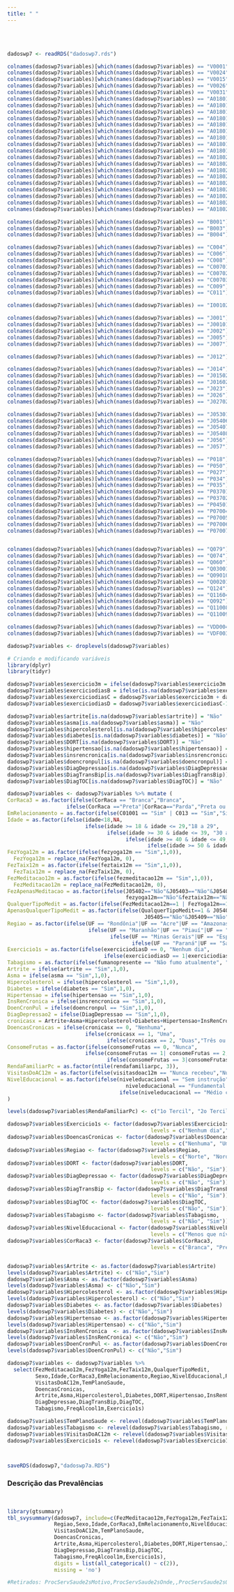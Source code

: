 ```yaml
---
title: " "
---
```


<br/><br/>

```r

dadoswp7 <- readRDS("dadoswp7.rds")

colnames(dadoswp7$variables)[which(names(dadoswp7$variables) == "V0001")] <- "UF"
colnames(dadoswp7$variables)[which(names(dadoswp7$variables) == "V0024")] <- "estrato"
colnames(dadoswp7$variables)[which(names(dadoswp7$variables) == "V0015")] <- "tipoentrevista"
colnames(dadoswp7$variables)[which(names(dadoswp7$variables) == "V0026")] <- "sitsensitaria"
colnames(dadoswp7$variables)[which(names(dadoswp7$variables) == "V0031")] <- "tipoarea"
colnames(dadoswp7$variables)[which(names(dadoswp7$variables) == "A018011")] <- "tv"
colnames(dadoswp7$variables)[which(names(dadoswp7$variables) == "A018012")] <- "tvn"
colnames(dadoswp7$variables)[which(names(dadoswp7$variables) == "A018013")] <- "geladeira"
colnames(dadoswp7$variables)[which(names(dadoswp7$variables) == "A018014")] <- "geladeiran"
colnames(dadoswp7$variables)[which(names(dadoswp7$variables) == "A018015")] <- "maqroupa"
colnames(dadoswp7$variables)[which(names(dadoswp7$variables) == "A018016")] <- "maqroupan"
colnames(dadoswp7$variables)[which(names(dadoswp7$variables) == "A018017")] <- "telefone"
colnames(dadoswp7$variables)[which(names(dadoswp7$variables) == "A018018")] <- "telefonen"
colnames(dadoswp7$variables)[which(names(dadoswp7$variables) == "A018019")] <- "celular"
colnames(dadoswp7$variables)[which(names(dadoswp7$variables) == "A018020")] <- "celularn"
colnames(dadoswp7$variables)[which(names(dadoswp7$variables) == "A018021")] <- "microondas"
colnames(dadoswp7$variables)[which(names(dadoswp7$variables) == "A018022")] <- "microondasn"
colnames(dadoswp7$variables)[which(names(dadoswp7$variables) == "A018023")] <- "computador"
colnames(dadoswp7$variables)[which(names(dadoswp7$variables) == "A018024")] <- "computadorn"
colnames(dadoswp7$variables)[which(names(dadoswp7$variables) == "A018025")] <- "motocicleta"
colnames(dadoswp7$variables)[which(names(dadoswp7$variables) == "A018026")] <- "motocicletan"
colnames(dadoswp7$variables)[which(names(dadoswp7$variables) == "A018027")] <- "carro"
colnames(dadoswp7$variables)[which(names(dadoswp7$variables) == "A018028")] <- "carron"

colnames(dadoswp7$variables)[which(names(dadoswp7$variables) == "B001")] <- "CadastroNaUSF"
colnames(dadoswp7$variables)[which(names(dadoswp7$variables) == "B003")] <- "visitasdoac12m"
colnames(dadoswp7$variables)[which(names(dadoswp7$variables) == "B004")] <- "visitaAE"

colnames(dadoswp7$variables)[which(names(dadoswp7$variables) == "C004")] <- "condicaodom"
colnames(dadoswp7$variables)[which(names(dadoswp7$variables) == "C006")] <- "Sexo"
colnames(dadoswp7$variables)[which(names(dadoswp7$variables) == "C008")] <- "idade"
colnames(dadoswp7$variables)[which(names(dadoswp7$variables) == "C00701")] <- "DiaNascimento"
colnames(dadoswp7$variables)[which(names(dadoswp7$variables) == "C00702")] <- "MesNascimento"
colnames(dadoswp7$variables)[which(names(dadoswp7$variables) == "C00703")] <- "AnoNascimento"
colnames(dadoswp7$variables)[which(names(dadoswp7$variables) == "C009")] <- "CorRaca"
colnames(dadoswp7$variables)[which(names(dadoswp7$variables) == "C011")] <- "EstadoCivil"

colnames(dadoswp7$variables)[which(names(dadoswp7$variables) == "I00102")] <- "TemPlanoSaude"

colnames(dadoswp7$variables)[which(names(dadoswp7$variables) == "J001")] <- "EstadoDeSaudeA"
colnames(dadoswp7$variables)[which(names(dadoswp7$variables) == "J00101")] <- "EstadoDeSaudeB"
colnames(dadoswp7$variables)[which(names(dadoswp7$variables) == "J002")] <- "RestricaoPorSaude2s"
colnames(dadoswp7$variables)[which(names(dadoswp7$variables) == "J005")] <- "Acamado2s"
colnames(dadoswp7$variables)[which(names(dadoswp7$variables) == "J007")] <- "DiagCronicas"

colnames(dadoswp7$variables)[which(names(dadoswp7$variables) == "J012")] <- "NumeroConsultas12m"

colnames(dadoswp7$variables)[which(names(dadoswp7$variables) == "J014")] <- "ProcServSaude2s"
colnames(dadoswp7$variables)[which(names(dadoswp7$variables) == "J01502")] <- "ProcServSaude2sMotivo"
colnames(dadoswp7$variables)[which(names(dadoswp7$variables) == "J01602")] <- "ProcServSaude2sOnde"
colnames(dadoswp7$variables)[which(names(dadoswp7$variables) == "J023")] <- "ProcServSaude2sRede"
colnames(dadoswp7$variables)[which(names(dadoswp7$variables) == "J026")] <- "ProcServSaude2sSUS"
colnames(dadoswp7$variables)[which(names(dadoswp7$variables) == "J02702")] <- "ProcServSaude2sQual"

colnames(dadoswp7$variables)[which(names(dadoswp7$variables) == "J05301")] <- "UsouIntegrativa12m"
colnames(dadoswp7$variables)[which(names(dadoswp7$variables) == "J05406")] <- "fezmeditacao12m"
colnames(dadoswp7$variables)[which(names(dadoswp7$variables) == "J05407")] <- "fezyoga12m"
colnames(dadoswp7$variables)[which(names(dadoswp7$variables) == "J05408")] <- "feztaix12m"
colnames(dadoswp7$variables)[which(names(dadoswp7$variables) == "J056")] <- "PagouPeloTratamento"
colnames(dadoswp7$variables)[which(names(dadoswp7$variables) == "J057")] <- "TratamentoPeloSUS"

colnames(dadoswp7$variables)[which(names(dadoswp7$variables) == "P018")] <- "consomeFrutas"
colnames(dadoswp7$variables)[which(names(dadoswp7$variables) == "P050")] <- "fumanopresente"
colnames(dadoswp7$variables)[which(names(dadoswp7$variables) == "P027")] <- "FreqAlcool1m"
colnames(dadoswp7$variables)[which(names(dadoswp7$variables) == "P034")] <- "exercicio3m"
colnames(dadoswp7$variables)[which(names(dadoswp7$variables) == "P035")] <- "exerciciodias"
colnames(dadoswp7$variables)[which(names(dadoswp7$variables) == "P03701")] <- "exerciciohor"
colnames(dadoswp7$variables)[which(names(dadoswp7$variables) == "P03702")] <- "exerciciomin"
colnames(dadoswp7$variables)[which(names(dadoswp7$variables) == "P04501")] <- "TempoNaTV1d"
colnames(dadoswp7$variables)[which(names(dadoswp7$variables) == "P07004")] <- "FonteInformacaoJornRevis30d"
colnames(dadoswp7$variables)[which(names(dadoswp7$variables) == "P07005")] <- "FonteInformacaoTV30d"
colnames(dadoswp7$variables)[which(names(dadoswp7$variables) == "P07006")] <- "FonteInformacaoRadio30d"
colnames(dadoswp7$variables)[which(names(dadoswp7$variables) == "P07007")] <- "FonteInformacaoInternet30d"


colnames(dadoswp7$variables)[which(names(dadoswp7$variables) == "Q079")] <- "artrite"
colnames(dadoswp7$variables)[which(names(dadoswp7$variables) == "Q074")] <- "asma"
colnames(dadoswp7$variables)[which(names(dadoswp7$variables) == "Q060")] <- "hipercolesterol"
colnames(dadoswp7$variables)[which(names(dadoswp7$variables) == "Q03001")] <- "diabetes"
colnames(dadoswp7$variables)[which(names(dadoswp7$variables) == "Q09010")] <- "DORT"
colnames(dadoswp7$variables)[which(names(dadoswp7$variables) == "Q00201")] <- "hipertensao"
colnames(dadoswp7$variables)[which(names(dadoswp7$variables) == "Q124")] <- "insrencronica"
colnames(dadoswp7$variables)[which(names(dadoswp7$variables) == "Q11604")] <- "doencronpul"
colnames(dadoswp7$variables)[which(names(dadoswp7$variables) == "Q092")] <- "DiagDepressao"
colnames(dadoswp7$variables)[which(names(dadoswp7$variables) == "Q11008")] <- "DiagTransBip"
colnames(dadoswp7$variables)[which(names(dadoswp7$variables) == "Q11009")] <- "DiagTOC"

colnames(dadoswp7$variables)[which(names(dadoswp7$variables) == "VDD004A")] <- "niveleducacional"
colnames(dadoswp7$variables)[which(names(dadoswp7$variables) == "VDF003")] <- "rendafamiliarpc"

dadoswp7$variables <- droplevels(dadoswp7$variables)

# Criando e modificando variáveis
library(dplyr)
library(tidyr)

dadoswp7$variables$exercicio3m = ifelse(dadoswp7$variables$exercicio3m == "Sim",1,0)
dadoswp7$variables$exerciciodiasB = ifelse(is.na(dadoswp7$variables$exerciciodias),1,dadoswp7$variables$exerciciodias)
dadoswp7$variables$exerciciodiasC = dadoswp7$variables$exercicio3m + dadoswp7$variables$exerciciodiasB
dadoswp7$variables$exerciciodiasD = dadoswp7$variables$exerciciodiasC-1

dadoswp7$variables$artrite[is.na(dadoswp7$variables$artrite)] = "Não"
dadoswp7$variables$asma[is.na(dadoswp7$variables$asma)] = "Não"
dadoswp7$variables$hipercolesterol[is.na(dadoswp7$variables$hipercolesterol)] = "Não"
dadoswp7$variables$diabetes[is.na(dadoswp7$variables$diabetes)] = "Não"
dadoswp7$variables$DORT[is.na(dadoswp7$variables$DORT)] = "Não"
dadoswp7$variables$hipertensao[is.na(dadoswp7$variables$hipertensao)] = "Não"
dadoswp7$variables$insrencronica[is.na(dadoswp7$variables$insrencronica)] = "Não"
dadoswp7$variables$doencronpul[is.na(dadoswp7$variables$doencronpul)] = "Não"
dadoswp7$variables$DiagDepressao[is.na(dadoswp7$variables$DiagDepressao)] = "Não"
dadoswp7$variables$DiagTransBip[is.na(dadoswp7$variables$DiagTransBip)] = "Não"
dadoswp7$variables$DiagTOC[is.na(dadoswp7$variables$DiagTOC)] = "Não"

dadoswp7$variables <- dadoswp7$variables %>% mutate (
CorRaca3 = as.factor(ifelse(CorRaca == "Branca","Branca",
                   ifelse(CorRaca =="Preta"|CorRaca=="Parda","Preta ou Marrom","Leste Asiático ou Indígena"))),
EmRelacionamento = as.factor(ifelse(C01001 == "Sim" | C013 == "Sim","Sim","Não")),
Idade = as.factor(ifelse(idade<18,NA,
                         ifelse(idade >= 18 & idade <= 29,"18 a 29",
                                ifelse(idade >= 30 & idade <= 39, "30 a 39",
                                      ifelse(idade >= 40 & idade <= 49,"40 a 49",
                                             ifelse(idade >= 50 & idade <= 64,"50 a 64","Maior que 64")))))),
FezYoga12m = as.factor(ifelse(fezyoga12m == "Sim",1,0)),
  FezYoga12m = replace_na(FezYoga12m, 0),
FezTaix12m = as.factor(ifelse(feztaix12m == "Sim",1,0)),
  FezTaix12m = replace_na(FezTaix12m, 0),
FezMeditacao12m = as.factor(ifelse(fezmeditacao12m == "Sim",1,0)),
  FezMeditacao12m = replace_na(FezMeditacao12m, 0),
FezApenasMeditacao = as.factor(ifelse(J05402=="Não"&J05403=="Não"&J05404=="Não"&J05405=="Não"& fezmeditacao12m=="Sim"&
                                      fezyoga12m=="Não"&feztaix12m=="Não"&J05409=="Não"&J054010=="Não","Sim","Não")),
QualquerTipoMedit = as.factor(ifelse(FezMeditacao12m==1 | FezYoga12m==1 | FezTaix12m==1,1,0)),
ApenasQualquerTipoMedit = as.factor(ifelse(QualquerTipoMedit==1 & J05402=="Não" & J05403=="Não" & J05404=="Não" &
                                            J05405=="Não"&J05409=="Não"&J054010=="Não","Sim","Não")),
Regiao = as.factor(ifelse(UF == "Rondônia"|UF == "Acre"|UF == "Amazonas"|UF == "Roraima"|UF == "Pará"|UF == "Amapá"|UF == "Tocantis","Norte",
                          ifelse(UF == "Maranhão"|UF == "Piauí"|UF == "Ceará"|UF == "Rio Grande do Norte"|UF == "Paraíba"|UF == "Pernambuco"|UF == "Alagoas" |UF == "Sergipe"|UF == "Bahia","Nordeste",
                                 ifelse(UF == "Minas Gerais"|UF == "Espírito Santo"|UF == "Rio de Janeiro"|UF == "São Paulo","Sudeste",
                                        ifelse(UF == "Paraná"|UF == "Santa Catarina"|UF == "Rio Grande do Sul","Sul","Centro-Oeste"))))),
Exercicio1s = as.factor(ifelse(exerciciodiasD == 0, "Nenhum dia",
                               ifelse(exerciciodiasD == 1|exerciciodiasD == 2|exerciciodiasD == 3|exerciciodiasD == 4,"De um a quatro dias na semana","Cinco ou mais dias na semana"))),
Tabagismo = as.factor(ifelse(fumanopresente == "Não fumo atualmente", "Não","Sim")),
Artrite = ifelse(artrite == "Sim",1,0),
Asma = ifelse(asma == "Sim",1,0),
Hipercolesterol = ifelse(hipercolesterol == "Sim",1,0),
Diabetes = ifelse(diabetes == "Sim",1,0),
Hipertensao = ifelse(hipertensao == "Sim",1,0),
InsRenCronica = ifelse(insrencronica == "Sim",1,0),
DoenCronPul = ifelse(doencronpul == "Sim",1,0),
DiagDepressao2 = ifelse(DiagDepressao == "Sim",1,0),
cronicasx = Artrite+Asma+Hipercolesterol+Diabetes+Hipertensao+InsRenCronica+DoenCronPul+DiagDepressao2,
DoencasCronicas = ifelse(cronicasx == 0, "Nenhuma",
                         ifelse(cronicasx == 1, "Uma",
                                ifelse(cronicasx == 2, "Duas","Três ou mais"))),
ConsomeFrutas = as.factor(ifelse(consomeFrutas == 0, "Nunca",
                         ifelse(consomeFrutas == 1| consomeFrutas == 2, "Uma a duas vezes por semana",
                                ifelse(consomeFrutas == 3|consomeFrutas == 4, "Três a quatro vezes por semana","Cinco ou mais vezes por semana")))),
RendaFamiliarPc = as.factor(ntile(rendafamiliarpc, 3)), 
VisitasDoAC12m = as.factor(ifelse(visitasdoac12m == "Nunca recebeu","Nunca recebeu","Já recebeu")),
NivelEducacional = as.factor(ifelse(niveleducacional == "Sem instrução" | niveleducacional == "Fundamental incompleto ou equivalente"|
                                      niveleducacional == "Fundamental completo ou equivalente"| niveleducacional == "Médio incompleto ou equivalente","Menos que nível médio complemento",
                                    ifelse(niveleducacional == "Médio completo ou equivalente", "Médio completo","Superior incompleto ou mais")))
)

levels(dadoswp7$variables$RendaFamiliarPc) <- c("1o Tercil", "2o Tercil","3o Tercil")

dadoswp7$variables$Exercicio1s <- factor(dadoswp7$variables$Exercicio1s,
                                              levels = c("Nenhum dia","De um a quatro dias na semana","Cinco ou mais dias na semana"))
dadoswp7$variables$DoencasCronicas <- factor(dadoswp7$variables$DoencasCronicas,
                                              levels = c("Nenhuma", "Uma","Duas","Três ou mais"))
dadoswp7$variables$Regiao <- factor(dadoswp7$variables$Regiao,
                                              levels = c("Norte", "Nordeste","Centro-Oeste","Sudeste","Sul"))
dadoswp7$variables$DORT <- factor(dadoswp7$variables$DORT,
                                              levels = c("Não", "Sim"))
dadoswp7$variables$DiagDepressao <- factor(dadoswp7$variables$DiagDepressao,
                                              levels = c("Não", "Sim"))
dadoswp7$variables$DiagTransBip <- factor(dadoswp7$variables$DiagTransBip,
                                              levels = c("Não", "Sim"))
dadoswp7$variables$DiagTOC <- factor(dadoswp7$variables$DiagTOC,
                                              levels = c("Não", "Sim"))
dadoswp7$variables$Tabagismo <- factor(dadoswp7$variables$Tabagismo,
                                              levels = c("Não", "Sim"))
dadoswp7$variables$NivelEducacional <- factor(dadoswp7$variables$NivelEducacional,
                                              levels = c("Menos que nível médio complemento", "Médio completo","Superior incompleto ou mais"))
dadoswp7$variables$CorRaca3 <- factor(dadoswp7$variables$CorRaca3,
                                              levels = c("Branca", "Preta ou Marrom","Leste Asiático ou Indígena"))


dadoswp7$variables$Artrite <- as.factor(dadoswp7$variables$Artrite)
levels(dadoswp7$variables$Artrite) <- c("Não","Sim")
dadoswp7$variables$Asma <- as.factor(dadoswp7$variables$Asma)
levels(dadoswp7$variables$Asma) <- c("Não","Sim")
dadoswp7$variables$Hipercolesterol <- as.factor(dadoswp7$variables$Hipercolesterol)
levels(dadoswp7$variables$Hipercolesterol) <- c("Não","Sim")
dadoswp7$variables$Diabetes <- as.factor(dadoswp7$variables$Diabetes)
levels(dadoswp7$variables$Diabetes) <- c("Não","Sim")
dadoswp7$variables$Hipertensao <- as.factor(dadoswp7$variables$Hipertensao)
levels(dadoswp7$variables$Hipertensao) <- c("Não","Sim")
dadoswp7$variables$InsRenCronica  <- as.factor(dadoswp7$variables$InsRenCronica)
levels(dadoswp7$variables$InsRenCronica) <- c("Não","Sim")
dadoswp7$variables$DoenCronPul <- as.factor(dadoswp7$variables$DoenCronPul)
levels(dadoswp7$variables$DoenCronPul) <- c("Não","Sim")

dadoswp7$variables <- dadoswp7$variables %>% 
  select(FezMeditacao12m,FezYoga12m,FezTaix12m,QualquerTipoMedit,
         Sexo,Idade,CorRaca3,EmRelacionamento,Regiao,NivelEducacional,RendaFamiliarPc,
         VisitasDoAC12m,TemPlanoSaude,
         DoencasCronicas,
         Artrite,Asma,Hipercolesterol,Diabetes,DORT,Hipertensao,InsRenCronica,DoenCronPul,
         DiagDepressao,DiagTransBip,DiagTOC,
         Tabagismo,FreqAlcool1m,Exercicio1s)

dadoswp7$variables$TemPlanoSaude <- relevel(dadoswp7$variables$TemPlanoSaude, ref = "Não")
dadoswp7$variables$Tabagismo <- relevel(dadoswp7$variables$Tabagismo, ref = "Não")
dadoswp7$variables$VisitasDoAC12m <- relevel(dadoswp7$variables$VisitasDoAC12m, ref = "Nunca recebeu")
dadoswp7$variables$Exercicio1s <- relevel(dadoswp7$variables$Exercicio1s, ref = "Nenhum dia")



saveRDS(dadoswp7,"dadoswp7a.RDS")

```

### Descrição das Prevalências  

<br/>


```r

library(gtsummary)
tbl_svysummary(dadoswp7, include=c(FezMeditacao12m,FezYoga12m,FezTaix12m,QualquerTipoMedit,
               Regiao,Sexo,Idade,CorRaca3,EmRelacionamento,NivelEducacional,RendaFamiliarPc,
               VisitasDoAC12m,TemPlanoSaude,
               DoencasCronicas,
               Artrite,Asma,Hipercolesterol,Diabetes,DORT,Hipertensao,InsRenCronica,DoenCronPul,
               DiagDepressao,DiagTransBip,DiagTOC,
               Tabagismo,FreqAlcool1m,Exercicio1s),
               digits = list(all_categorical() ~ c(2)),
               missing = 'no')

#Retirados: ProcServSaude2sMotivo,ProcServSaude2sOnde,,ProcServSaude2sQua

```

<br/><br/>

